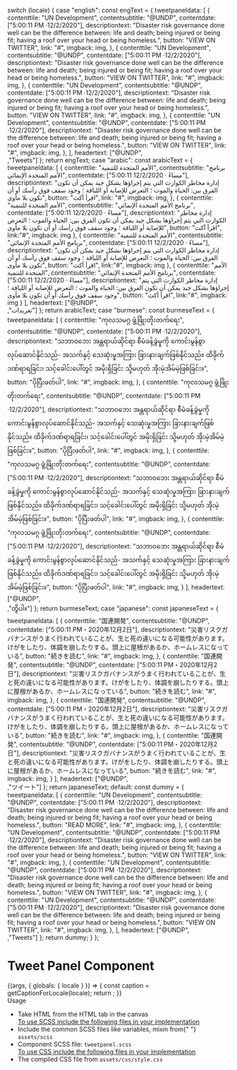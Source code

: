 
  switch (locale) {
    case "english":
      const engText = {
        tweetpaneldata: [
          {
            contenttile: "UN Development",
            contentsubtitle: "@UNDP",
            contentdate: ["5:00:11 PM ·12/2/2020"],
            descriptiontext:
              "Disaster risk governance done well can be the difference between: life and death; being injured or being fit; having a roof over your head or being homeless.",
            button: "VIEW ON TWITTER",
            link: "#",
            imgback: img,
          },
          {
            contenttile: "UN Development",
            contentsubtitle: "@UNDP",
            contentdate: ["5:00:11 PM ·12/2/2020"],
            descriptiontext:
              "Disaster risk governance done well can be the difference between: life and death; being injured or being fit; having a roof over your head or being homeless.",
            button: "VIEW ON TWITTER",
            link: "#",
            imgback: img,
          },
          {
            contenttile: "UN Development",
            contentsubtitle: "@UNDP",
            contentdate: ["5:00:11 PM ·12/2/2020"],
            descriptiontext:
              "Disaster risk governance done well can be the difference between: life and death; being injured or being fit; having a roof over your head or being homeless.",
            button: "VIEW ON TWITTER",
            link: "#",
            imgback: img,
          },
          {
            contenttile: "UN Development",
            contentsubtitle: "@UNDP",
            contentdate: ["5:00:11 PM ·12/2/2020"],
            descriptiontext:
              "Disaster risk governance done well can be the difference between: life and death; being injured or being fit; having a roof over your head or being homeless.",
            button: "VIEW ON TWITTER",
            link: "#",
            imgback: img,
          },
        ],
        headertext: ["@UNDP",<br/>,"Tweets"]
      };
      return engText;
    case "arabic":
      const arabicText = {
        tweetpaneldata: [
          {
            contenttile: "الأمم المتحدة للتنمية",
            contentsubtitle: "برنامج الأمم المتحدة الإنمائي",
            contentdate: ["5:00:11 مساءً · 12/2/2020"],
            descriptiontext:
              "إدارة مخاطر الكوارث التي يتم إجراؤها بشكل جيد يمكن أن تكون الفرق بين: الحياة والموت ؛ التعرض للإصابة أو اللياقة ؛ وجود سقف فوق رأسك أو أن تكون بلا مأوى",
            button: "اقرأ أكث",
            link: "#",
            imgback: img,
          },
          {
            contenttile: "الأمم المتحدة للتنمية",
            contentsubtitle: "برنامج الأمم المتحدة الإنمائي",
            contentdate: ["5:00:11 مساءً · 12/2/2020"],
            descriptiontext: "إدارة مخاطر الكوارث التي يتم إجراؤها بشكل جيد يمكن أن تكون الفرق بين: الحياة والموت ؛ التعرض للإصابة أو اللياقة ؛ وجود سقف فوق رأسك أو أن تكون بلا مأوى",
            button: "اقرأ أكث",
            link:"#",
            imgback: img
          },
          {
            contenttile: "الأمم المتحدة للتنمية",
            contentsubtitle: "برنامج الأمم المتحدة الإنمائي",
            contentdate: ["5:00:11 مساءً · 12/2/2020"],
            descriptiontext: "إدارة مخاطر الكوارث التي يتم إجراؤها بشكل جيد يمكن أن تكون الفرق بين: الحياة والموت ؛ التعرض للإصابة أو اللياقة ؛ وجود سقف فوق رأسك أو أن تكون بلا مأوى",
            button: "اقرأ أكث",
            link:"#",
            imgback: img
          },
          {
            contenttile: "الأمم المتحدة للتنمية",
            contentsubtitle: "برنامج الأمم المتحدة الإنمائي",
            contentdate: ["5:00:11 مساءً · 12/2/2020"],
            descriptiontext: "إدارة مخاطر الكوارث التي يتم إجراؤها بشكل جيد يمكن أن تكون الفرق بين: الحياة والموت ؛ التعرض للإصابة أو اللياقة ؛ وجود سقف فوق رأسك أو أن تكون بلا مأوى",
            button: "اقرأ أكث",
            link:"#",
            imgback: img
          }
        ],
        headertext: ["@UNDP",<br/>,"تغريدات"]
      };
      return arabicText;
    case "burmese":
      const burmeseText = {
        tweetpaneldata: [
          {
            contenttile: "ကုလသမဂ္ဂ ဖွံ့ဖြိုးတိုးတက်ရေး",
            contentsubtitle: "@UNDP",
            contentdate: ["5:00:11 PM ·12/2/2020"],
            descriptiontext:
              "သဘာဝဘေး အန္တရာယ်ဆိုင်ရာ စီမံခန့်ခွဲမှုကို ကောင်းမွန်စွာလုပ်ဆောင်နိုင်သည်- အသက်နှင့် သေဆုံးမှုအကြား ခြားနားချက်ဖြစ်နိုင်သည်။ ထိခိုက်ဒဏ်ရာရခြင်း၊ သင့်ခေါင်းပေါ်တွင် အမိုးရှိခြင်း သို့မဟုတ် အိုးမဲ့အိမ်မဲ့ဖြစ်ခြင်း။",
            button: "ပိုပြီးဖတ်ပါ",
            link: "#",
            imgback: img,
          },
          {
            contenttile: "ကုလသမဂ္ဂ ဖွံ့ဖြိုးတိုးတက်ရေး",
            contentsubtitle: "@UNDP",
            contentdate: ["5:00:11 PM ·12/2/2020"],
            descriptiontext:
              "သဘာဝဘေး အန္တရာယ်ဆိုင်ရာ စီမံခန့်ခွဲမှုကို ကောင်းမွန်စွာလုပ်ဆောင်နိုင်သည်- အသက်နှင့် သေဆုံးမှုအကြား ခြားနားချက်ဖြစ်နိုင်သည်။ ထိခိုက်ဒဏ်ရာရခြင်း၊ သင့်ခေါင်းပေါ်တွင် အမိုးရှိခြင်း သို့မဟုတ် အိုးမဲ့အိမ်မဲ့ဖြစ်ခြင်း။",
            button: "ပိုပြီးဖတ်ပါ",
            link: "#",
            imgback: img,
          },
          {
            contenttile: "ကုလသမဂ္ဂ ဖွံ့ဖြိုးတိုးတက်ရေး",
            contentsubtitle: "@UNDP",
            contentdate: ["5:00:11 PM ·12/2/2020"],
            descriptiontext:
              "သဘာဝဘေး အန္တရာယ်ဆိုင်ရာ စီမံခန့်ခွဲမှုကို ကောင်းမွန်စွာလုပ်ဆောင်နိုင်သည်- အသက်နှင့် သေဆုံးမှုအကြား ခြားနားချက်ဖြစ်နိုင်သည်။ ထိခိုက်ဒဏ်ရာရခြင်း၊ သင့်ခေါင်းပေါ်တွင် အမိုးရှိခြင်း သို့မဟုတ် အိုးမဲ့အိမ်မဲ့ဖြစ်ခြင်း။",
            button: "ပိုပြီးဖတ်ပါ",
            link: "#",
            imgback: img,
          },
          {
            contenttile: "ကုလသမဂ္ဂ ဖွံ့ဖြိုးတိုးတက်ရေး",
            contentsubtitle: "@UNDP",
            contentdate: ["5:00:11 PM ·12/2/2020"],
            descriptiontext:
              "သဘာဝဘေး အန္တရာယ်ဆိုင်ရာ စီမံခန့်ခွဲမှုကို ကောင်းမွန်စွာလုပ်ဆောင်နိုင်သည်- အသက်နှင့် သေဆုံးမှုအကြား ခြားနားချက်ဖြစ်နိုင်သည်။ ထိခိုက်ဒဏ်ရာရခြင်း၊ သင့်ခေါင်းပေါ်တွင် အမိုးရှိခြင်း သို့မဟုတ် အိုးမဲ့အိမ်မဲ့ဖြစ်ခြင်း။",
            button: "ပိုပြီးဖတ်ပါ",
            link: "#",
            imgback: img,
          }
        ],
        headertext: ["@UNDP",<br/>,"တွိပါ။"]
      };
      return burmeseText;
    case "japanese":
      const japaneseText = {
        tweetpaneldata: [
          {
            contenttile: "国連開発",
            contentsubtitle: "@UNDP",
            contentdate: ["5:00:11 PM・2020年12月2日"],
            descriptiontext:
              "災害リスクガバナンスがうまく行われていることが、生と死の違いになる可能性があります。けがをしたり、体調を崩したりする。頭上に屋根があるか、ホームレスになっている",
            button: "続きを読む",
            link: "#",
            imgback: img,
          },
          {
            contenttile: "国連開発",
            contentsubtitle: "@UNDP",
            contentdate: ["5:00:11 PM・2020年12月2日"],
            descriptiontext:
              "災害リスクガバナンスがうまく行われていることが、生と死の違いになる可能性があります。けがをしたり、体調を崩したりする。頭上に屋根があるか、ホームレスになっている",
            button: "続きを読む",
            link: "#",
            imgback: img,
          },
          {
            contenttile: "国連開発",
            contentsubtitle: "@UNDP",
            contentdate: ["5:00:11 PM・2020年12月2日"],
            descriptiontext:
              "災害リスクガバナンスがうまく行われていることが、生と死の違いになる可能性があります。けがをしたり、体調を崩したりする。頭上に屋根があるか、ホームレスになっている",
            button: "続きを読む",
            link: "#",
            imgback: img,
          },
          {
            contenttile: "国連開発",
            contentsubtitle: "@UNDP",
            contentdate: ["5:00:11 PM・2020年12月2日"],
            descriptiontext:
              "災害リスクガバナンスがうまく行われていることが、生と死の違いになる可能性があります。けがをしたり、体調を崩したりする。頭上に屋根があるか、ホームレスになっている",
            button: "続きを読む",
            link: "#",
            imgback: img,
          }
        ],
        headertext: ["@UNDP",<br/>,"ツイート"]
      };
      return japaneseText;
    default:
      const dummy = {
        tweetpaneldata: [
          {
            contenttile: "UN Development",
            contentsubtitle: "@UNDP",
            contentdate: ["5:00:11 PM ·12/2/2020"],
            descriptiontext:
              "Disaster risk governance done well can be the difference between: life and death; being injured or being fit; having a roof over your head or being homeless.",
            button: "READ MORE",
            link: "#",
            imgback: img,
          },
          {
            contenttile: "UN Development",
            contentsubtitle: "@UNDP",
            contentdate: ["5:00:11 PM ·12/2/2020"],
            descriptiontext:
              "Disaster risk governance done well can be the difference between: life and death; being injured or being fit; having a roof over your head or being homeless.",
            button: "VIEW ON TWITTER",
            link: "#",
            imgback: img,
          },
          {
            contenttile: "UN Development",
            contentsubtitle: "@UNDP",
            contentdate: ["5:00:11 PM ·12/2/2020"],
            descriptiontext:
              "Disaster risk governance done well can be the difference between: life and death; being injured or being fit; having a roof over your head or being homeless.",
            button: "VIEW ON TWITTER",
            link: "#",
            imgback: img,
          },
          {
            contenttile: "UN Development",
            contentsubtitle: "@UNDP",
            contentdate: ["5:00:11 PM ·12/2/2020"],
            descriptiontext:
              "Disaster risk governance done well can be the difference between: life and death; being injured or being fit; having a roof over your head or being homeless.",
            button: "VIEW ON TWITTER",
            link: "#",
            imgback: img,
          },
        ],
        headertext: ["@UNDP",<br/>,"Tweets"]
      };
      return dummy;
  }
};

<Meta title="Organism/Blocks/Tweet Panel" />

<style>{`
 .subheading {
    font-weight: 700;
    font-size: 24px;
    color: #031c2d;
    letter-spacing: 1.5px;
    line-height: 24px;
    margin-bottom: 12px;
    margin-top: 40px;
  }
  .sbdocs .sbdocs-p,
  .sbdocs .sbdocs-li{
    font-size: 1rem;
  }
`}</style>

# Tweet Panel Component

<Story name="Tweet Panel">
  {(args, { globals: { locale } }) => {
    const caption = getCaptionForLocale(locale);
    return <TweetPanel data={caption.tweetpaneldata} headertext={caption.headertext} {...args}></TweetPanel>;
  }}
</Story>

<div className="subheading">Usage</div>
<ul>
  <li>Take HTML from the HTML tab in the canvas</li>
  <u>To use SCSS include the following files in your implementation</u>
  <li>
    Include the common SCSS files like variables, mixin from{" "}
    <code>assets/scss</code>
  </li>
  <li>
    Component SCSS file: <code>tweetpanel.scss</code>
  </li>
  <u>To use CSS include the following files in your implementation</u>
  <li>
    The compiled CSS file from <code>assets/css/style.css</code>
  </li>
</ul>
